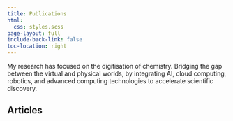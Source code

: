 ```yaml
---
title: Publications
html:
  css: styles.scss
page-layout: full
include-back-link: false
toc-location: right
---
```


My research has focused on the digitisation of chemistry. Bridging the gap between the virtual and physical worlds, by integrating AI, cloud computing, robotics, and advanced computing technologies to accelerate scientific discovery.

## Articles

<script>
// JavaScript code here
function convertBibtex(bibtex) {

var author_name = "Thakkar, Amol"

  // Parse the BibTeX input
  var parser = new BibtexParser();
  var entries = parser.parse(bibtex);
console.log(entries)
console.log(entries.length)
  // Generate the ACS HTML output
  var html = "";
  for (var i = 0; i < entries.length; i++) {
    console.log(i)
    var entry = entries[i];
    console.log(entry)
    html += "<p><li>";
    if (entry.hasOwnProperty("author")) {
    var authors = entry.author.split(/(?<!\{) and |(?<!\{)&/);
    var formattedAuthors = authors.map(function(author) {
        return author.trim();
    });
    
    for (var k = 0; k < formattedAuthors.length; k++) {
        if (formattedAuthors[k] === author_name) {
        html += "<b>" + formattedAuthors[k] + "</b>";
        } else {
        html += formattedAuthors[k];
        }
        
        if (i < formattedAuthors.length - 1) {
        html += "; ";
        } else {
        html += ". ";
        }
    }
    }
    
    if (entry.hasOwnProperty("title")) {
      html += entry.title + ". ";
    }
    if (entry.hasOwnProperty("journal")) {
      html += "<em>" + entry.journal + "</em>, ";
    }
    if (entry.hasOwnProperty("year")) {
      html += entry.year + ".";
    }
    if (entry.hasOwnProperty("doi")) {
      html += "<br> doi: <a href='https://doi.org/" + entry.doi + "'>" + entry.doi + "</a>.";
    }
    html += "</li></p>";
    console.log(html)
  }
    
  return html;
}

function BibtexParser() {
  this.parse = function(bibtex) {
    var entries = [];
    var lines = bibtex.split("\n");

    var currentEntry = {};
    for (var i = 0; i < lines.length; i++) {
      var line = lines[i].trim();
      if (line.startsWith("@")) {
        // New entry
        if (Object.keys(currentEntry).length > 0) {
          entries.push(currentEntry);
          currentEntry = {};
        }
        var entryType = line.match(/@(\w+)/)[1].toLowerCase();
        currentEntry["entryType"] = entryType;
      } else if (line.startsWith("}")) {
        // End of entry
        entries.push(currentEntry);
        currentEntry = {};
      } else if (line.includes("=")) {
        // Field
        var field = line.match(/(\w+)\s*=\s*{([^}]*)}/);
        if (field) {
          var fieldName = field[1].toLowerCase();
          var fieldValue = field[2];
          currentEntry[fieldName] = fieldValue;
        }
      }
    }

    return entries;
  };
}

window.addEventListener('DOMContentLoaded', function() {
      var bibtex = `
@article{thakkar_datasets_2020,
	title = {Datasets and their influence on the development of computer assisted synthesis planning tools in the pharmaceutical domain},
	volume = {11},
	url = {https://pubs.rsc.org/en/content/articlelanding/2020/sc/c9sc04944d},
	doi = {https://doi.org/10.1039/C9SC04944D},
	number = {1},
	journal = {Chemical science},
	author = {Thakkar, Amol and Kogej, Thierry and Reymond, Jean-Louis and Engkvist, Ola and Bjerrum, Esben Jannik},
	year = {2020},
	note = {Publisher: Royal Society of Chemistry},
	pages = {154--168},
}

@inproceedings{thakkar_neural_2019,
	title = {Neural Network Guided Tree-Search Policies for Synthesis Planning},
	url = {https://link.springer.com/chapter/10.1007/978-3-030-30493-5_64},
	doi = {https://doi.org/10.1007/978-3-030-30493-5_64},
	booktitle = {International Conference on Artificial Neural Networks},
	publisher = {Springer International Publishing Cham},
	author = {Thakkar, Amol and Bjerrum, Esben Jannik and Engkvist, Ola and Reymond, Jean-Louis},
	year = {2019},
	pages = {721--724},
}

@article{sieffert_modelling_2018,
	title = {Modelling uranyl chemistry in liquid ammonia from density functional theory},
	volume = {54},
	url = {https://pubs.rsc.org/en/content/articlelanding/2018/cc/c8cc05382k/unauth},
	doi = {https://doi.org/10.1039/C8CC05382K},
	number = {74},
	journal = {Chemical Communications},
	author = {Sieffert, Nicolas and Thakkar, Amol and Bühl, Michael},
	year = {2018},
	note = {Publisher: Royal Society of Chemistry},
	pages = {10431--10434},
}

@article{thakkar_ring_2020,
	title = {“Ring breaker”: neural network driven synthesis prediction of the ring system chemical space},
	volume = {63},
	url = {https://pubs.acs.org/doi/full/10.1021/acs.jmedchem.9b01919},
	doi = {https://doi.org/10.1021/acs.jmedchem.9b01919},
	number = {16},
	journal = {Journal of medicinal chemistry},
	author = {Thakkar, Amol and Selmi, Nidhal and Reymond, Jean-Louis and Engkvist, Ola and Bjerrum, Esben Jannik},
	year = {2020},
	note = {Publisher: American Chemical Society},
	pages = {8791--8808},
}

@article{bjerrum_artificial_2020,
	title = {Artificial Applicability Labels for Improving Policies in Retrosynthesis Prediction},
	volume = {2},
	url = {https://iopscience.iop.org/article/10.1088/2632-2153/abcf90/meta},
	doi = {10.1088/2632-2153/abcf90},
	number = {1},
	journal = {Machine Learning: Science and Technology},
	author = {Bjerrum, Esben Jannik and Thakkar, Amol and Engkvist, Ola},
	year = {2020},
	note = {Publisher: Machine Learning: Science and Technology},
}

@article{genheden_aizynthfinder_2020,
	title = {AiZynthFinder: a fast, robust and flexible open-source software for retrosynthetic planning},
	volume = {12},
	url = {https://link.springer.com/article/10.1186/s13321-020-00472-1},
	doi = {https://doi.org/10.1186/s13321-020-00472-1},
	number = {1},
	journal = {Journal of cheminformatics},
	author = {Genheden, Samuel and Thakkar, Amol and Chadimová, Veronika and Reymond, Jean-Louis and Engkvist, Ola and Bjerrum, Esben},
	year = {2020},
	note = {Publisher: Springer International Publishing Cham},
	pages = {70},
}

@article{sumner_levenshtein_2020,
	title = {Levenshtein augmentation improves performance of smiles based deep-learning synthesis prediction},
	url = {https://chemrxiv.org/engage/chemrxiv/article-details/60c74d89702a9b293c18b884},
	doi = {10.26434/chemrxiv.12562121.v2},
	journal = {ChemRxiv},
	author = {Sumner, Dean and He, Jiazhen and Thakkar, Amol and Engkvist, Ola and Bjerrum, Esben Jannik},
	year = {2020},
}

@article{johansson_ai-assisted_2019,
	title = {AI-assisted synthesis prediction},
	volume = {32},
	url = {https://www.sciencedirect.com/science/article/abs/pii/S1740674920300020},
	doi = {https://doi.org/10.1016/j.ddtec.2020.06.002},
	journal = {Drug Discovery Today: Technologies},
	author = {Johansson, Simon and Thakkar, Amol and Kogej, Thierry and Bjerrum, Esben and Genheden, Samuel and Bastys, Tomas and Kannas, Christos and Schliep, Alexander and Chen, Hongming and Engkvist, Ola},
	year = {2019},
	note = {Publisher: Elsevier},
	pages = {65--72},
}

@article{david_molecular_2020,
	title = {Molecular representations in AI-driven drug discovery: a review and practical guide},
	volume = {12},
	url = {https://link.springer.com/article/10.1186/s13321-020-00460-5},
	doi = {https://doi.org/10.1186/s13321-020-00460-5},
	number = {1},
	journal = {Journal of Cheminformatics},
	author = {David, Laurianne and Thakkar, Amol and Mercado, Rocío and Engkvist, Ola},
	year = {2020},
	note = {Publisher: Springer International Publishing Cham},
	pages = {56},
}

@article{thakkar_retrosynthetic_2021,
	title = {Retrosynthetic accessibility score (RAscore)–rapid machine learned synthesizability classification from AI driven retrosynthetic planning},
	volume = {12},
	url = {https://pubs.rsc.org/en/content/articlelanding/2021/sc/d0sc05401a},
	doi = {https://doi.org/10.1039/D0SC05401A},
	number = {9},
	journal = {Chemical science},
	author = {Thakkar, Amol and Chadimová, Veronika and Bjerrum, Esben Jannik and Engkvist, Ola and Reymond, Jean-Louis},
	year = {2021},
	note = {Publisher: Royal Society of Chemistry},
	pages = {3339--3349},
}

@article{thakkar_artificial_2021,
	title = {Artificial intelligence and automation in computer aided synthesis planning},
	volume = {6},
	url = {https://pubs.rsc.org/en/content/articlelanding/2021/re/d0re00340a},
	doi = {10.1039/D0RE00340A},
	number = {1},
	journal = {Reaction chemistry \& engineering},
	author = {Thakkar, Amol and Johansson, Simon and Jorner, Kjell and Buttar, David and Reymond, Jean-Louis and Engkvist, Ola},
	year = {2021},
	note = {Publisher: Royal Society of Chemistry},
	pages = {27--51},
}

@article{thakkar_how_2021,
	title = {How AI for synthesis can help tackle challenges in molecular discovery: Medicinal chemistry and chemical biology highlights},
	volume = {75},
	url = {https://www.chimia.ch/chimia/article/view/2021_677},
	doi = {https://doi.org/10.2533/chimia.2021.677},
	number = {7-8},
	journal = {Chimia},
	author = {Thakkar, Amol and Schwaller, Philippe},
	year = {2021},
	pages = {677--677},
}

@phdthesis{thakkar_computer_nodate,
	type = {PhD Thesis},
	title = {Computer Aided Synthesis Prediction to Enable Augmented Chemical Discovery and Chemical Space Exploration},
	url = {https://core.ac.uk/download/pdf/521342892.pdf},
	school = {Universität Bern},
	author = {Thakkar, Amol and Reymond, Jean-Louis},
}

@article{thakkar_automatic_2022,
	title = {Automatic Extraction of Reaction Templates for Synthesis Prediction},
	volume = {76},
	url = {https://chimia.ch/chimia/article/view/2022_294},
	doi = {https://doi.org/10.2533/chimia.2022.294},
	number = {4},
	journal = {Chimia},
	author = {Thakkar, Amol and Reymond, Jean-Louis},
	year = {2022},
	pages = {294--297},
}

@inproceedings{thakkar_augmented_2022,
	title = {Augmented disconnection aware retrosynthesis to facilitate user interaction},
	url = {https://research.ibm.com/publications/augmented-disconnection-aware-retrosynthesis-to-facilitate-user-interaction},
	booktitle = {American {Chemical} {Society} ({ACS}) {Fall} {Meeting}},
	author = {Thakkar, Amol and Byekwaso, Andrea Antonia and Schwaller, Philippe and Vaucher, Alain and Toniato, Alessandra and Laino, Teodoro},
	year = {2022},
}

@article{thakkar_unbiasing_2023,
	title = {Unbiasing retrosynthesis language models with disconnection prompts},
	volume = {9},
	url = {https://pubs.acs.org/doi/full/10.1021/acscentsci.3c00372},
	doi = {https://doi.org/10.1021/acscentsci.3c00372},
	number = {7},
	journal = {ACS Central Science},
	author = {Thakkar, Amol and Vaucher, Alain C and Byekwaso, Andrea and Schwaller, Philippe and Toniato, Alessandra and Laino, Teodoro},
	year = {2023},
	note = {Publisher: American Chemical Society},
	pages = {1488--1498},
}

@article{kannas_rxnutilscheminformatics_2022,
	title = {Rxnutils–a cheminformatics python library for manipulating chemical reaction data},
	url = {https://chemrxiv.org/engage/chemrxiv/article-details/62ff6e3d1945ad5634dee451},
	doi = {10.26434/chemrxiv-2022-wt440-v2},
	author = {Kannas, Christos and Thakkar, Amol and Bjerrum, Esben and Genheden, Samuel},
	year = {2022},
}

@inproceedings{thakkar_disconnection_2022,
	title = {Disconnection Aware Steering of Retrosynthesis Transformer to Facilitate Materials Design},
	url = {https://research.ibm.com/publications/disconnection-aware-steering-of-retrosynthesis-transformer-to-facilitate-materials-design},
	booktitle = {Materials Research Society (MRS) Fall Meeting},
	author = {Thakkar, Amol and Byekwaso, Andrea Antonia and Vaucher, Alain and Schwaller, Philippe and Toniato, Alessandra and Laino, Teodoro},
	year = {2022},
}

@article{cretu_standardization_2022,
	title = {Standardization of chemical compounds using language modeling},
	url = {https://chemrxiv.org/engage/chemrxiv/article-details/636927c0b58850fd35408fbc},
	doi = {10.26434/chemrxiv-2022-14ztf},
	author = {Cretu, Miruna T and Toniato, Alessandra and Vaucher, Alain C and Thakkar, Amol and Debabeche, Amin and Laino, Teodoro},
	year = {2022},
}

@article{chakraborty_data-driven_2022,
	title = {Data-driven Reaction Template Fingerprints},
	url = {https://chemrxiv.org/engage/chemrxiv/article-details/637b92493551190cc33b635f},
	doi = {10.26434/chemrxiv-2022-4kzp1},
	journal = {ChemRxiv},
	author = {Chakraborty, Anubhab and Thakkar, Amol and Vaucher, Alain C and Laino, Teodoro},
	year = {2022},
}

@article{cretu_tools_2023,
	title = {Tools for Synthesis Planning, Automation, and Analytical Data Analysis},
	volume = {77},
	url = {https://www.chimia.ch/chimia/article/view/2023_17},
	doi = {https://doi.org/10.2533/chimia.2023.17},
	number = {1/2},
	journal = {Chimia},
	author = {Cretu, Miruna and Alberts, Marvin and Chakraborty, Anubhab and Leonov, Artem and Thakkar, Amol and Laino, Teodoro},
	year = {2023},
	pages = {17--21},
}

@article{cretu_standardizing_2023,
	title = {Standardizing chemical compounds with language models},
	volume = {4},
	url = {https://iopscience.iop.org/article/10.1088/2632-2153/ace878/meta},
	doi = {10.1088/2632-2153/ace878},
	number = {3},
	journal = {Machine Learning: Science and Technology},
	author = {Cretu, Miruna T and Toniato, Alessandra and Thakkar, Amol and Debabeche, Amin A and Laino, Teodoro and Vaucher, Alain C},
	year = {2023},
	note = {Publisher: IOP Publishing},
	pages = {035014},
}

@inproceedings{thakkar_neute-neural_2023,
	title = {NeuTE-Neural Template Extraction},
	url = {https://research.ibm.com/publications/neute-neural-template-extraction},
	booktitle = {American Chemical Society (ACS) Spring Meeting},
	author = {Thakkar, Amol and Laino, Teodoro},
	year = {2023},
}

@inproceedings{thakkar_creating_2023,
	title = {Creating labs that learn through automated data management},
	url = {https://research.ibm.com/publications/creating-labs-that-learn-through-automated-data-management},
	booktitle = {American Chemical Society (ACS) Fall Meeting},
	author = {Thakkar, Amol and Giovannini, Andrea and Manica, Matteo and Vaucher, Alain and Ruch, Patrick and Laino, Teodoro},
	year = {2023},
}

@inproceedings{ruch_new_2023,
	title = {A new era of collaborative experimentation enabled by multi-cloud and AI foundation models},
	url = {https://research.ibm.com/publications/a-new-era-of-collaborative-experimentation-enabled-by-multi-cloud-and-ai-foundation-models},
	booktitle = {Future Labs Live},
	author = {Ruch, Patrick and Vaucher, Alain and Thakkar, Amol and Giovannini, Andrea and Foncubierta, Antonio and Christofidellis, Dimitrios and Zipoli, Federico and Born, Jannis and Cadow, Joris and Rapsomaniki, Marianna and others},
	year = {2023},
}

@inproceedings{thakkar_using_2023,
	title = {Using Foundation Models to Promote Digitization and Reproducibility in Scientific Experimentation},
	url = {https://openreview.net/forum?id=A28gzFJd28},
	booktitle = {NeurIPS 2023 AI for Science Workshop},
	author = {Thakkar, Amol and Giovannini, Andrea and Foncubierta, Antonio and Baldassari, Carlo and Christofidellis, Dimitrios and Zipoli, Federico and Gabrieli, Gianmarco and Born, Jannis and Graziani, Mara and Alberts, Marvin and others},
	year = {2023},
}

@article{thakkar_neural_2024,
	title = {Neural Template Extraction-Learning the Language of ßSMIRKS},
	url = {https://chemrxiv.org/engage/chemrxiv/article-details/664de6a821291e5d1df74ac0},
	doi = {10.26434/chemrxiv-2024-bmk3w},
	journal = {ChemRxiv},
	author = {Thakkar, Amol and Laino, Teodoro},
	year = {2024},
}

@inproceedings{ruch_multimodal_2024,
	title = {Multimodal foundation models for more reproducible scientific experimentation and data capture},
	url = {https://research.ibm.com/publications/multimodal-foundation-models-for-more-reproducible-scientific-experimentation-and-data-capture},
	booktitle = {Future Labs Live},
	author = {Ruch, Patrick and Gabrieli, Gianmarco and Morales, Irina Espejo and Christofidellis, Dimitrios and Graziani, Mara and Giovannini, Andrea and Zipoli, Federico and Thakkar, Amol and Foncubierta, Antonio and Manica, Matteo and others},
	year = {2024},
}

@article{gabrieli_activity_2025,
	title = {Activity recognition in scientific experimentation using multimodal visual encoding},
	url = {http://dx.doi.org/10.1039/D4DD00287C},
	doi = {10.1039/D4DD00287C},
	abstract = {Capturing actions during scientific experimentation is a cornerstone of reproducibility and collaborative research. While large multimodal models hold promise for automatic action (or activity) recognition, their ability to provide real-time captioning of scientific actions remains to be explored. Leveraging multimodal egocentric videos and model finetuning for chemical experimentation, we study the action recognition performance of Vision Transformer (ViT) encoders coupled either to a multi-label classification head or a pretrained language model, as well as that of two state-of-the-art vision-language models, Video-LLaVA and X-CLIP. Highest fidelity was achieved for models coupled with trained classification heads or a fine-tuned language model decoder, for which individual actions were recognized with F1 scores between 0.29–0.57 and action sequences were transcribed at normalized Levenshtein ratios of 0.59–0.75, while inference efficiency was highest for models based on ViT encoders coupled to classifiers, yielding a 3-fold relative inference speed-up on GPU over language-assisted models. While models comprising generative language components were penalized in terms of inference time, we demonstrate that augmenting egocentric videos with gaze information increases the F1 score (0.52 → 0.61) and Levenshtein ratio (0.63 → 0.72, p = 0.047) for the language-assisted ViT encoder. Based on our evaluation of preferred model configurations, we propose the use of multimodal models for near real-time action recognition in scientific experimentation as viable approach for automatic documentation of laboratory work.},
	journal = {Digital Discovery},
	author = {Gabrieli, Gianmarco and Espejo Morales, Irina and Christofidellis, Dimitrios and Graziani, Mara and Giovannini, Andrea and Zipoli, Federico and Thakkar, Amol and Foncubierta, Antonio and Manica, Matteo and Ruch, Patrick W.},
	year = {2025},
	note = {Publisher: RSC},
	pages = {--},
}

@article{carrel2025exploring,
  title={Exploring Simple Drug Scaffolds from the Generated Database Chemical Space Reveals a Chiral Bicyclic Azepane with Potent Neuropharmacology},
  author={Carrel, Aline and Yiannakas, Adonis and Roukens, Jaap-Jan and Reynoso-Moreno, Ines and Orsi, Markus and Thakkar, Amol and Arus-Pous, Josep and Pellegata, Daniele and Gertsch, Jürg and Reymond, Jean-Louis},
  journal={Journal of Medicinal Chemistry},
  year={2025},
  publisher={American Chemical Society}
}

`;

      document.getElementById("biblio").innerHTML = convertBibtex(bibtex);
    });
</script>

<ol>
<div id="biblio"></div>
</ol>